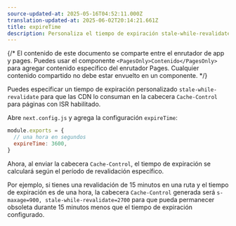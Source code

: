 ```yaml
---
source-updated-at: 2025-05-16T04:52:11.000Z
translation-updated-at: 2025-06-02T20:14:21.661Z
title: expireTime
description: Personaliza el tiempo de expiración stale-while-revalidate para páginas con ISR habilitado.
---
```


{/* El contenido de este documento se comparte entre el enrutador de app y pages. Puedes usar el componente `<PagesOnly>Contenido</PagesOnly>` para agregar contenido específico del enrutador Pages. Cualquier contenido compartido no debe estar envuelto en un componente. */}

Puedes especificar un tiempo de expiración personalizado `stale-while-revalidate` para que las CDN lo consuman en la cabecera `Cache-Control` para páginas con ISR habilitado.

Abre `next.config.js` y agrega la configuración `expireTime`:

```js filename="next.config.js"
module.exports = {
  // una hora en segundos
  expireTime: 3600,
}
```

Ahora, al enviar la cabecera `Cache-Control`, el tiempo de expiración se calculará según el período de revalidación específico.

Por ejemplo, si tienes una revalidación de 15 minutos en una ruta y el tiempo de expiración es de una hora, la cabecera `Cache-Control` generada será `s-maxage=900, stale-while-revalidate=2700` para que pueda permanecer obsoleta durante 15 minutos menos que el tiempo de expiración configurado.